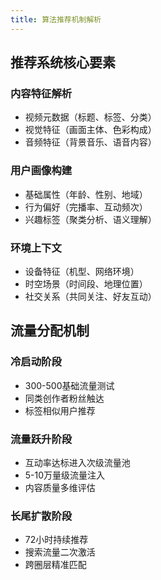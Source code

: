 ```yaml
---
title: 算法推荐机制解析
---
```


## 推荐系统核心要素

### 内容特征解析
- 视频元数据（标题、标签、分类）
- 视觉特征（画面主体、色彩构成）
- 音频特征（背景音乐、语音内容）

### 用户画像构建
- 基础属性（年龄、性别、地域）
- 行为偏好（完播率、互动频次）
- 兴趣标签（聚类分析、语义理解）

### 环境上下文
- 设备特征（机型、网络环境）
- 时空场景（时间段、地理位置）
- 社交关系（共同关注、好友互动）

## 流量分配机制

### 冷启动阶段
- 300-500基础流量测试
- 同类创作者粉丝触达
- 标签相似用户推荐

### 流量跃升阶段
- 互动率达标进入次级流量池
- 5-10万量级流量注入
- 内容质量多维评估

### 长尾扩散阶段
- 72小时持续推荐
- 搜索流量二次激活
- 跨圈层精准匹配

